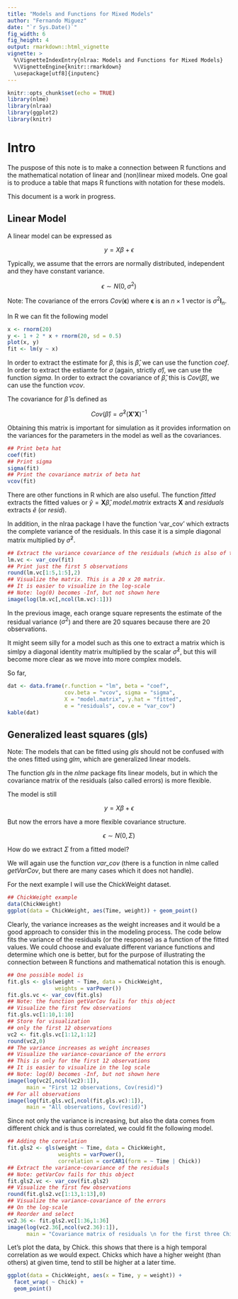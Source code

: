```yaml
---
title: "Models and Functions for Mixed Models"
author: "Fernando Miguez"
date: "`r Sys.Date()`"
fig_width: 6
fig_height: 4
output: rmarkdown::html_vignette
vignette: >
  %\VignetteIndexEntry{nlraa: Models and Functions for Mixed Models}
  %\VignetteEngine{knitr::rmarkdown}
  \usepackage[utf8]{inputenc}
---
```


```r
knitr::opts_chunk$set(echo = TRUE)
library(nlme)
library(nlraa)
library(ggplot2)
library(knitr)
```

# Intro

The puspose of this note is to make a connection between R functions and the mathematical notation of linear and (non)linear mixed models. One goal is to produce a table that maps R functions with notation for these models.

This document is a work in progress.

## Linear Model

A linear model can be expressed as 

$$
y = X \beta + \epsilon
$$

Typically, we assume that the errors are normally distributed, independent and they have constant variance.

$$
\epsilon \sim N(0, \sigma^2)
$$

Note: The covariance of the errors $Cov(\mathbf{\epsilon})$ where $\mathbf{\epsilon}$ is an $n \times 1$ vector is $\sigma^2 \mathbf{I}_n$.

In R we can fit the following model

```r
x <- rnorm(20)
y <- 1 + 2 * x + rnorm(20, sd = 0.5)
plot(x, y)
fit <- lm(y ~ x)
```

In order to extract the estimate for $\beta$, this is $\hat{\beta}$, we can use the function *coef*. In order to extract the estiamte for $\sigma$ (again, strictly $\hat{\sigma}$), we can use the function *sigma*. In order to extract the covariance of $\hat{\beta}$, this is $Cov(\hat{\beta})$, we can use the function *vcov*.

The covariance for $\hat{\beta}$ is defined as 

$$
Cov(\hat{\beta}) = \hat{\sigma}^2 (\mathbf{X'X})^{-1}
$$

Obtaining this matrix is important for simulation as it provides information on the variances for the parameters in the model as well as the covariances. 

```r
## Print beta hat
coef(fit)
## Print sigma
sigma(fit)
## Print the covariance matrix of beta hat
vcov(fit)
```

There are other functions in R which are also useful. The function *fitted* extracts the fitted values or $\hat{y} = \mathbf{X}\hat{\beta}$, *model.matrix* extracts $\mathbf{X}$ and *residuals* extracts $\hat{e}$ (or *resid*). 

In addition, in the nlraa package I have the function 'var_cov' which extracts the complete variance of the residuals. In this case it is a simple diagonal matrix multiplied by $\hat{\sigma}^2$.

```r
## Extract the variance covariance of the residuals (which is also of the response)
lm.vc <- var_cov(fit)
## Print just the first 5 observations
round(lm.vc[1:5,1:5],2)
## Visualize the matrix. This is a 20 x 20 matrix.
## It is easier to visualize in the log-scale
## Note: log(0) becomes -Inf, but not shown here
image(log(lm.vc[,ncol(lm.vc):1]))
```

In the previous image, each orange square represents the estimate of the residual variance ($\sigma^2$) and there are 20 squares because there are 20 observations. 

It might seem silly for a model such as this one to extract a matrix which is simlpy a diagonal identity matrix multiplied by the scalar $\hat{\sigma}^2$, but this will become more clear as we move into more complex models.

So far,

```r
dat <- data.frame(r.function = "lm", beta = "coef", 
                  cov.beta = "vcov", sigma = "sigma",
                  X = "model.matrix", y.hat = "fitted",
                  e = "residuals", cov.e = "var_cov")
kable(dat)
```

## Generalized least squares (gls)

Note: The models that can be fitted using *gls* should not be confused with the ones fitted using *glm*, which are generalized linear models.

The function *gls* in the *nlme* package fits linear models, but in which the covariance matrix of the residuals (also called errors) is more flexible.

The model is still

$$
y = X \beta + \epsilon
$$

But now the errors have a more flexible covariance structure.

$$
\epsilon \sim N(0, \Sigma)
$$

How do we extract $\Sigma$ from a fitted model?

We will again use the function *var_cov* (there is a function in nlme called *getVarCov*, but there are many cases which it does not handle).

For the next example I will use the ChickWeight dataset.

```r
## ChickWeight example
data(ChickWeight)
ggplot(data = ChickWeight, aes(Time, weight)) + geom_point()
```

Clearly, the variance increases as the weight increases and it would be a good approach to consider this in the modeling process. The code below fits the variance of the residuals (or the response) as a function of the fitted values. We could choose and evaluate different variance functions and determine which one is better, but for the purpose of illustrating the connection between R functions and mathematical notation this is enough.

```r
## One possible model is
fit.gls <- gls(weight ~ Time, data = ChickWeight,
               weights = varPower())
fit.gls.vc <- var_cov(fit.gls)
## Note: the function getVarCov fails for this object
## Visualize the first few observations
fit.gls.vc[1:10,1:10]
## Store for visualization
## only the first 12 observations
vc2 <- fit.gls.vc[1:12,1:12]
round(vc2,0)
## The variance increases as weight increases
## Visualize the variance-covariance of the errors
## This is only for the first 12 observations
## It is easier to visualize in the log scale
## Note: log(0) becomes -Inf, but not shown here
image(log(vc2[,ncol(vc2):1]), 
      main = "First 12 observations, Cov(resid)")
## For all observations
image(log(fit.gls.vc[,ncol(fit.gls.vc):1]), 
      main = "All observations, Cov(resid)")
```

Since not only the variance is increasing, but also the data comes from different chick and is thus correlated, we could fit the following model.

```r
## Adding the correlation
fit.gls2 <- gls(weight ~ Time, data = ChickWeight,
                weights = varPower(), 
                correlation = corCAR1(form = ~ Time | Chick))
## Extract the variance-covariance of the residuals
## Note: getVarCov fails for this object
fit.gls2.vc <- var_cov(fit.gls2)
## Visualize the first few observations
round(fit.gls2.vc[1:13,1:13],0)
## Visualize the variance-covariance of the errors
## On the log-scale
## Reorder and select
vc2.36 <- fit.gls2.vc[1:36,1:36]
image(log(vc2.36[,ncol(vc2.36):1]),
      main = "Covariance matrix of residuals \n for the first three Chicks (log-scale)")
```

Let's plot the data, by Chick. this shows that there is a high temporal correlation as we would expect. Chicks which have a higher weight (than others) at given time, tend to still be higher at a later time. 

```r
ggplot(data = ChickWeight, aes(x = Time, y = weight)) + 
  facet_wrap( ~ Chick) + 
  geom_point()
```

